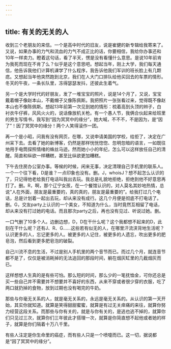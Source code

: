 ```yaml
---
---
---
```

title: 有关的无关的人
---




收到三个老朋友的来信。一个是高中时代的旧友，说是崔健的新专辑给我寄来了。又说，如果办事的力气和流血的力气不成正比的话，你要相信，我给你办事还和10年一样卖力。瞪着这句话，看了半天，愣是没有看懂什么意思。是说10年前肯为我死而现在不肯了么？似乎是这个意思吧。想起当年，刚上大学，我们每天通信，他告诉我他们计算机课学了什么程序，我告诉他我们军训的班长脸上有几颗痣。又想起当年他突然跑到北京，我们在人大门口排队给他买回去的车票的情形。冬天的午夜，一条长队里，冻得瑟瑟发抖，还彼此生着气。

另一个是大学时代的好朋友，发了一堆宝宝的照片，说是14个月了，又说，宝宝戴着帽子像赵本山，不戴帽子又像陈佩斯。我把照片一张张看过来，觉得既不像赵本山也不像陈佩斯。想起13年前第一次见到她的情形：梳着高到头顶的辫子，白衬衣牛仔裤，风风火火的，说话像放机关枪。有一个愚人节，我俩合伙起来给班里的男生写情书，我写到“因为冥冥中的缘分”，她大喊，不不不，不是因为，是“因了”！因了冥冥中的缘分！两个人笑得滚作一团。

再一个是小昭，问我有没有网页，在哪，又说申请美国的学校，给拒了，决定在广州呆下去。去看了她的新博客，仍然是那样恍恍惚惚、忽明忽暗的语言，一如既往地用手电筒探照情绪的蛛丝马迹。然而她小小的年纪，怎么可以这样放任自己的清醒。简直和纵欲一样糟糕，甚至比纵欲更加糟糕。

下午去住房办公室办事。等候的时候，闲来无事，决定清理自己手机里的联系人。一个一个往下看，D是谁？一点印象也没有。删。J，whoisJ？想不起怎么认识的了，只记得他老给我打电话叫我出去玩。我总是礼貌地拒绝，拒绝到他不好意思再打了。删。R，啊，那个辽宁女孩，在一个餐馆认识的，对人莫名其妙地热情，总说“人在外面，朋友是最重要的，真的真的，朋友是最重要的”。给我打过几个电话，总是计划着一起出去玩，却从来没有成行。这几个月便是彻底不打电话了。删。G，交友party上认识的一个美女，不知道为什么，当时竟然互相留了电话，却从来没有打过她的电话。而且那次party之后，再也没有见过、听说过她。删。

一口气删了10多个人。边删边想，D，D在干什么呢？这个我都想不起来的D，此刻在干什么呢？还有J、R、G……这些若有似无的人，在哪里汗流浃背地生活呢？认识更多的人，忘记更多的人。被更多的人记住，被更多的人遗忘，吹出更多的肥皂泡，然后看到更多肥皂泡的破裂。

自己川流不息的生活，不过是别人手机里的两个音节而已。而过几个月，就连音节都不是了，仅仅是被消耗掉的无法追回的那段时间，躺在烟灰缸里的几截烟灰而已。

这样想想人生真的是有些可怕。那么短的时间，那么少的一笔抚恤金，可你还总是买一些自己并不需要并不想要并不喜好的东西，从来不穿或者很少穿的衣服，吃了两口就扔掉的食物，放到过期也没有喝完的牛奶。

那些与你毫无关系的人，就是毫无关系的，永远是毫无关系的。从认识的第一天开始，其实你就知道。就算是笑得甜甜蜜蜜，就算是有过无关痒痛的来往，就算你努力经营这段关系。而那些与你有关的，就是与你有关的，是逃也逃不掉的，就算你们只见过三次，就算你们三年彼此才搭理一次，就算是你简直想不起他或者她的样子，就算是你们隔着十万八千里。

有些人注定是你生命里的癌症，而有些人只是一个喷嚏而已。这一切，据说都是“因了冥冥中的缘分”。